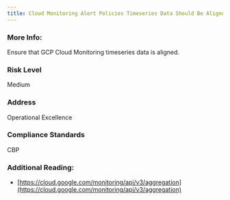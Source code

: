 ```yaml
---
title: Cloud Monitoring Alert Policies Timeseries Data Should Be Aligned
---
```


### More Info:

Ensure that GCP Cloud Monitoring timeseries data is aligned.

### Risk Level

Medium

### Address

Operational Excellence

### Compliance Standards

CBP

### Additional Reading:

- [https://cloud.google.com/monitoring/api/v3/aggregation](https://cloud.google.com/monitoring/api/v3/aggregation)
